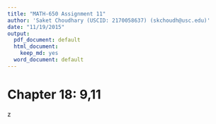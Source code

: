 ```yaml
---
title: "MATH-650 Assignment 11"
author: 'Saket Choudhary (USCID: 2170058637) (skchoudh@usc.edu)'
date: "11/19/2015"
output:
  pdf_document: default
  html_document:
    keep_md: yes
  word_document: default
---
```


# Chapter 18: 9,11
z